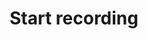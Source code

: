 ---
title: Start recording
description: Payload definition for the callback event `live.start-recording`.
---